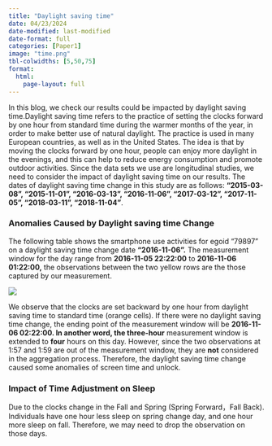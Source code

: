 ```yaml
---
title: "Daylight saving time"
date: 04/23/2024
date-modified: last-modified
date-format: full
categories: [Paper1]
image: "time.png"
tbl-colwidths: [5,50,75]
format: 
  html:
    page-layout: full
---
```


In this blog, we check our results could be impacted by daylight saving time.Daylight saving time refers to the practice of setting the clocks forward by one hour from standard time during the warmer months of the year, in order to make better use of natural daylight. The practice is used in many European countries, as well as in the United States. The idea is that by moving the clocks forward by one hour, people can enjoy more daylight in the evenings, and this can help to reduce energy consumption and promote outdoor activities. Since the data sets we use are longitudinal studies, we need to consider the impact of daylight saving time on our results. The dates of daylight saving time change in this study are as follows: **"2015-03-08", "2015-11-01", "2016-03-13", "2016-11-06", "2017-03-12", "2017-11-05", "2018-03-11", "2018-11-04"**.

### Anomalies Caused by Daylight saving time Change

The following table shows the smartphone use activities for egoid "79897" on a daylight saving time change date **"2016-11-06".** The measurement window for the day range from **2016-11-05 22:22:00** to **2016-11-06 01:22:00,** the observations between the two yellow rows are the those captured by our measurement.

![](images/clipboard-3850785954.png){fig-align="center"}

We observe that the clocks are set backward by one hour from daylight saving time to standard time (orange cells). If there were no daylight saving time change, the ending point of the measurement window will be **2016-11-06 02:22:00. In another word, the three-hour** measurement window is extended to **four** hours on this day. However, since the two observations at 1:57 and 1:59 are out of the measurement window, they are **not** considered in the aggregation process. Therefore, the daylight saving time change caused some anomalies of screen time and unlock.

### Impact of Time Adjustment on Sleep

Due to the clocks change in the Fall and Spring (Spring Forward，Fall Back). Individuals have one hour less sleep on spring change day, and one hour more sleep on fall. Therefore, we may need to drop the observation on those days.
